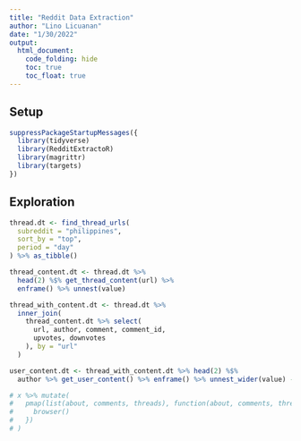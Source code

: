 ```yaml
---
title: "Reddit Data Extraction"
author: "Lino Licuanan"
date: "1/30/2022"
output:
  html_document:
    code_folding: hide
    toc: true
    toc_float: true
---
```


## Setup

```r
suppressPackageStartupMessages({
  library(tidyverse)
  library(RedditExtractoR)
  library(magrittr)
  library(targets)
})
```

## Exploration

```r

thread.dt <- find_thread_urls(
  subreddit = "philippines", 
  sort_by = "top",
  period = "day"
) %>% as_tibble()

thread_content.dt <- thread.dt %>% 
  head(2) %$% get_thread_content(url) %>% 
  enframe() %>% unnest(value)

thread_with_content.dt <- thread.dt %>% 
  inner_join(
    thread_content.dt %>% select(
      url, author, comment, comment_id, 
      upvotes, downvotes
    ), by = "url"
  )

user_content.dt <- thread_with_content.dt %>% head(2) %$% 
  author %>% get_user_content() %>% enframe() %>% unnest_wider(value) -> x 

# x %>% mutate(
#   pmap(list(about, comments, threads), function(about, comments, threads) {
#     browser()
#   })
# ) 

```

